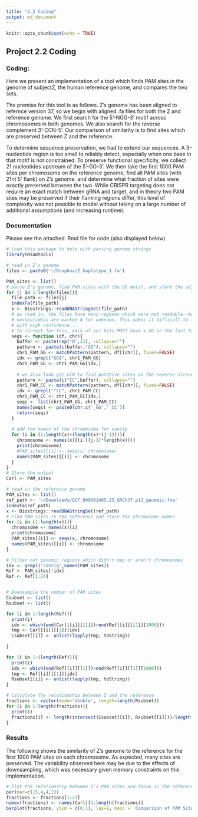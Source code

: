 ```yaml
---
title: "2.2 Coding"
output: md_document
---
```


```r
knitr::opts_chunk$set(echo = TRUE)
```

## Project 2.2 Coding


### Coding:
Here we present an implementation of a tool which finds PAM sites in the genome of subjectZ,
the human reference genome, and compares the two sets.

The premise for this tool is as follows. Z's genome has been aligned to refernce version 37,
so we begin with aligned .fa files for both the Z and reference genome. We first search for the
5'-NGG-3' motif across chromosomes in both genomes. We also search for the reverse complement
3'-CCN-5'. Our comparison of similarity is to find sites which are preserved between Z and the
reference. 

To determine sequence preservation, we had to extend our sequences. A 3-nucleotide region is too
small to reliably detect, especially when one base in that motif is not constrained. To preserve
functional specificity, we collect 21 nucleotides upstream of the 5'-GG-3'. We then take the first 
1000 PAM sites per chromosome on the reference genome, find all PAM sites (with 21nt 5' flank) on Z's
genome, and determine what fraction of sites were exactly preserved between the two. While CRISPR 
targeting does not require an exact match between gRNA and target, and in theory two PAM sites may
be preserved if their flanking regions differ, this level of complexity was not possible to model 
without taking on a large number of additional assumptions (and increasing runtime).


### Documentation

Please see the attached .Rmd file for code (also displayed below)
```r
# load this package to help with parsing genome strings
library(Rsamtools)

# read in Z's genome
files <- paste0('~/Dropbox/Z_haplotype_1.fa')

PAM_sites <- list()
# parse Z's genome, find PAM sites with the GG motif, and store the adjacent 21 nucleotides
for (j in 1:length(files)){
  file_path <- files[j]
  indexFa(file_path)
  x <- Biostrings::readDNAStringSet(file_path)
  # as read in, the files have many regions which were not readable--many consequtive
  # nucleotideas are marked N for unknown. This makes it difficult to find PAM sites
  # with high confidence... 
  # to correct for this, each of our hits MUST have a GG in the last two positions
  seqs <- function (df, chr){
    buffer <- paste(rep("N",21), collapse="")
    pattern <- paste(c(buffer,"GG"), collapse="")
    chr1_PAM_GG <- matchPattern(pattern, df[[chr]], fixed=FALSE)
    idx <- grepl("GG$", chr1_PAM_GG)
    chr1_PAM_GG <- chr1_PAM_GG[idx,]
    
    # we also look got CCN to find putative sites on the reverse strand
    pattern <- paste(c("CC",buffer), collapse="")
    chr1_PAM_CC <- matchPattern(pattern, df[[chr]], fixed=FALSE)
    idx <- grepl("^CC", chr1_PAM_CC)
    chr1_PAM_CC <- chr1_PAM_CC[idx,]
    seqs <- list(chr1_PAM_GG, chr1_PAM_CC)
    names(seqs) <- paste0(chr,c('_GG','_CC'))
    return(seqs)
  }
  
  # add the names of the chromosome for sanity
  for (i in (1:length(x)+(length(x)*(j-1)))){
    chromosome <- names(x)[(i-((j-1)*length(x)))]
    print(chromosome)
    #PAM_sites[[i]] <- seqs(x, chromosome)
    names(PAM_sites)[[i]] <- chromosome
  }
}
# Store the output
Carl <- PAM_sites

# read in the reference genome
PAM_sites <- list()
ref_path <- '~/Downloads/GCF_000001405.25_GRCh37.p13_genomic.fna'
indexFa(ref_path)
x <- Biostrings::readDNAStringSet(ref_path)
# Find PAM sites in the reference and store the chromosome names
for (i in (1:length(x))){
  chromosome <- names(x)[i]
  print(chromosome)
  PAM_sites[[i]] <- seqs(x, chromosome)
  names(PAM_sites)[[i]] <- chromosome
}

# Filter out genomic regions which didn't map or aren't chromosomes
idx <- grepl('contig',names(PAM_sites))
Ref <- PAM_sites[!idx]
Ref <- Ref[1:24]


# Downsample the number of PAM sites
Csubset <- list()
Rsubset <- list()

for (i in 1:length(Ref)){
  print(i)
  idx <- which(end(Carl[[i]][[1]])<end(Ref[[i]][[1]][1000]))
  tmp <- Carl[[i]][[1]][idx]
  Csubset[[i]] <- unlist(lapply(tmp, toString))
  
}

for (i in 1:(length(Ref))){
  print(i)
  idx <- which(end(Ref[[i]][[1]])<end(Ref[[i]][[1]][1000]))
  tmp <- Ref[[i]][[1]][idx]
  Rsubset[[i]] <- unlist(lapply(tmp, toString))
}

# Calculate the relationship between Z and the reference
fractions <- vector(mode='double', length=length(Rsubset))
for (i in 1:length(fractions)){
  print(i)
  fractions[i] <- length(intersect(Csubset[[i]], Rsubset[[i]]))/length(Rsubset[[i]])
}

```

### Results

The following shows the similarity of Z's genome to the reference for the first 1000 PAM sites
on each chromosome. As expected, many sites are preserved. The variability observed here may be
due to the effects of downsampling, which was necessary given memory constraints on this implementation.
```r
# Plot the relationship between Z's PAM sites and those in the reference
par(mar=c(15,4,4,2))
fractions <- fractions[1:23]
names(fractions) <- names(Carl)[1:length(fractions)]
barplot(fractions, ylim = c(0,1), las=2, main = 'Comparison of PAM Sites Common to SubjectZ and Reference (Downsampled)', ylab='Fraction of Reference PAM Sites found in SubjectZ')
```

